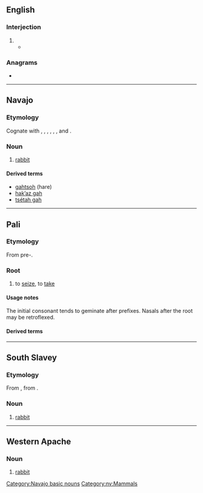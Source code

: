 {{also|gäh}}
==English==

===Interjection===
{{en-interj}}

# {{non-gloss definition|Expressing [[exasperation]] or [[annoyance]].}}
#* {{quote-journal|en|date=January 20, 2009|author=Alison Godfrey|title=Coles, Woolworths and IGA workers vent about customers on Facebook|work=Herald Sun|quotee=Bronwyn Lovejoy|url=http://www.news.com.au//heraldsun/story/0,21985,24937069-661,00.html
|passage=“And stop calling it soccerball! '''gah'''! do any of the tickets say soccerball? no!“”}}

===Anagrams===
* {{anagrams|en|a=agh|HGA|Hag.|agh|gha|hag}}

----

==Navajo==
{{wikipedia|lang=nv}}

===Etymology===
Cognate with {{cog|srs|nitłʼadigha}}, {{cog|chp|gah}}, {{cog|bea|gaah}}, {{cog|crx|goh}}, {{cog|sek|gah}}, {{cog|aht|ggax}}, and {{cog|xsl|gah}}.

===Noun===
{{head|nv|noun}}

# [[rabbit]]

====Derived terms====
* [[gahtsoh]] (hare)
* [[hakʼaz gah]]
* [[tsétah gah]]

[[Category:Navajo basic nouns]]
[[Category:nv:Mammals]]

----

==Pali==
<!-- Roots are only given in the Roman script. -->

===Etymology===
From pre-{{inh|pi|sa|गृह्}}.

===Root===
{{pi-root|Pali=gaha}}

# to [[seize]], to [[take]]

====Usage notes====
The initial consonant tends to geminate after prefixes.  Nasals after the root may be retroflexed.

====Derived terms====
{{col3|pi|title=Verbs|gaṇhāti|gaṇhati|niggaṇhāti|niggaṇhati}}
{{col3|pi|title=Non-present participles, gerundives, absolutives and infinitives|gahīta|gahita|niggahīta|niggahita}}
{{col3|pi|title=Nouns|gaha|aggahaṇa}}

----

==South Slavey==

===Etymology===
From {{inh|xsl|ath-pro|*GaX}}, from {{inh|xsl|xnd-pro|*GaX}}.

===Noun===
{{head|xsl|noun}}

# [[rabbit]]

----

==Western Apache==

===Noun===
{{head|apw|noun}}

# [[rabbit]]

{{c|apw|Mammals}}